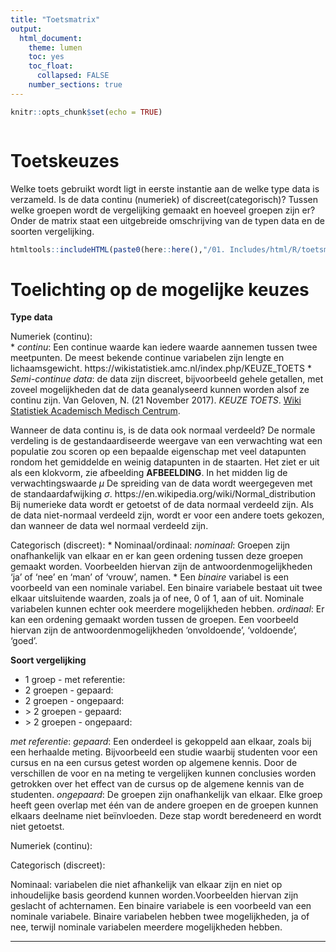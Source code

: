 ```yaml
---
title: "Toetsmatrix"
output:
  html_document:
    theme: lumen
    toc: yes
    toc_float: 
      collapsed: FALSE 
    number_sections: true
---
```


```r
knitr::opts_chunk$set(echo = TRUE) 
```

<!-- CSS -->
<style>
`r htmltools::includeHTML(paste0(here::here(),"/01. Includes/css/Stylesheet_SHHO.css"))`
</style>

<!-- Header -->
```r
```

# Toetskeuzes
Welke toets gebruikt wordt ligt in eerste instantie aan de welke type data is verzameld. Is de data continu (numeriek) of discreet(categorisch)? Tussen welke groepen wordt de vergelijking gemaakt en hoeveel groepen zijn er? Onder de matrix staat een uitgebreide omschrijving van de typen data en de soorten vergelijking. 
  

```r
htmltools::includeHTML(paste0(here::here(),"/01. Includes/html/R/toetsmatrix.html"))
```

# Toelichting op de mogelijke keuzes

**Type data**

Numeriek (continu):  
* *continu*: Een continue waarde kan iedere waarde aannemen tussen twee meetpunten. De meest bekende continue variabelen zijn lengte en lichaamsgewicht. https://wikistatistiek.amc.nl/index.php/KEUZE_TOETS
* *Semi-continue data*: de data zijn discreet, bijvoorbeeld gehele getallen, met zoveel mogelijkheden dat de data geanalyseerd kunnen worden alsof ze continu zijn. Van Geloven, N. (21 November 2017). *KEUZE TOETS*. [Wiki Statistiek Academisch Medisch Centrum](https://wikistatistiek.amc.nl/index.php/KEUZE_TOETS).

Wanneer de data continu is, is de data ook normaal verdeeld? 
 De normale verdeling is de gestandaardiseerde weergave van een verwachting wat een populatie zou scoren op een bepaalde eigenschap met veel datapunten rondom het gemiddelde en weinig datapunten in de staarten. Het ziet er uit als een klokvorm, zie afbeelding **AFBEELDING**. In het midden lig de verwachtingswaarde *µ* De spreiding van de data wordt weergegeven met de standaardafwijking *σ*.   https://en.wikipedia.org/wiki/Normal_distribution
Bij numerieke data wordt er getoetst of de data normaal verdeeld zijn. Als de data niet-normaal verdeeld zijn, wordt er voor een andere toets gekozen, dan wanneer de data wel normaal verdeeld zijn. 


Categorisch (discreet):
* Nominaal/ordinaal:
*nominaal*: Groepen zijn onafhankelijk van elkaar en er kan geen ordening tussen deze groepen gemaakt worden. Voorbeelden  hiervan zijn de antwoordenmogelijkheden ‘ja’ of ‘nee’ en 'man' of 'vrouw', namen. 
* Een *binaire* variabel is een voorbeeld van een nominale variabel. Een binaire variabele bestaat uit twee elkaar uitsluitende waarden, zoals ja of nee, 0 of 1, aan of uit. Nominale variabelen kunnen echter ook meerdere mogelijkheden hebben. 
*ordinaal*: Er kan een ordening gemaakt worden tussen de groepen. Een voorbeeld hiervan zijn de antwoordenmogelijkheden 'onvoldoende', 'voldoende', 'goed'.  



**Soort vergelijking**

* 1 groep - met referentie:
* 2 groepen - gepaard:
* 2 groepen - ongepaard:
* &gt; 2 groepen - gepaard:
* &gt; 2 groepen - ongepaard:

*met referentie*:
*gepaard*: Een onderdeel is gekoppeld aan elkaar, zoals bij een herhaalde meting. Bijvoorbeeld een studie waarbij studenten voor een cursus en na een cursus getest worden op algemene kennis. Door de verschillen de voor en na meting te vergelijken kunnen conclusies worden getrokken over het effect van de cursus op de algemene kennis van de studenten. 
*ongepaard*: De groepen zijn onafhankelijk van elkaar. Elke groep heeft geen overlap met één van de andere groepen en de groepen kunnen elkaars deelname niet beïnvloeden. Deze stap wordt beredeneerd en wordt niet getoetst.  

Numeriek (continu):




Categorisch (discreet):

Nominaal: variabelen die niet afhankelijk van elkaar zijn en niet op inhoudelijke basis geordend kunnen worden.Voorbeelden hiervan zijn geslacht of achternamen. Een binaire variabele is een voorbeeld van een nominale variabele. Binaire variabelen hebben twee mogelijkheden, ja of nee, terwijl nominale variabelen meerdere mogelijkheden hebben. 

***


